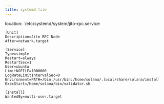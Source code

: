 ```yaml
---
title: systemd file
---
```


location: `/etc/systemd/system/jito-rpc.service

```service
[Unit]
Description=Jito RPC Node
After=network.target

[Service]
Type=simple
Restart=always
RestartSec=1
User=ubuntu
LimitNOFILE=1000000
LogRateLimitIntervalSec=0
Environment=PATH=/bin:/usr/bin:/home/solana/.local/share/solana/install/active_release/bin
ExecStart=/home/solana/bin/validator.sh

[Install]
WantedBy=multi-user.target
```